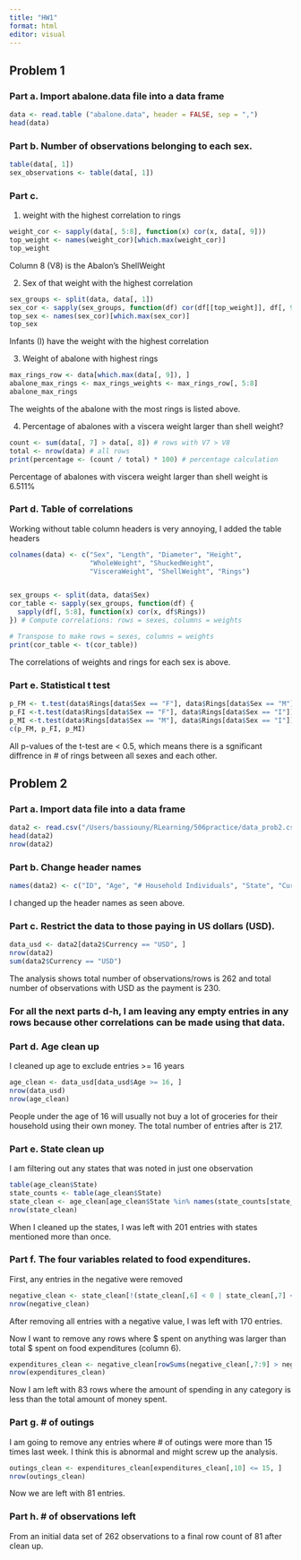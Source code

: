 ```yaml
---
title: "HW1"
format: html
editor: visual
---
```


## Problem 1

### Part a. Import abalone.data file into a data frame

```r
data <- read.table ("abalone.data", header = FALSE, sep = ",")
head(data)
```


### Part b. Number of observations belonging to each sex.

```r
table(data[, 1])
sex_observations <- table(data[, 1])
```


### Part c. 
1. weight with the highest correlation to rings

```r
weight_cor <- sapply(data[, 5:8], function(x) cor(x, data[, 9]))
top_weight <- names(weight_cor)[which.max(weight_cor)]
top_weight
```

Column 8 (V8) is the Abalon's ShellWeight


2. Sex of that weight with the highest correlation

```r
sex_groups <- split(data, data[, 1])
sex_cor <- sapply(sex_groups, function(df) cor(df[[top_weight]], df[, 9]))
top_sex <- names(sex_cor)[which.max(sex_cor)]
top_sex
```

Infants (I) have the weight with the highest correlation


 3. Weight of abalone with highest rings

```r
max_rings_row <- data[which.max(data[, 9]), ]
abalone_max_rings <- max_rings_weights <- max_rings_row[, 5:8]
abalone_max_rings
```

The weights of the abalone with the most rings is listed above.


4. Percentage of abalones with a viscera weight larger than shell weight?

```r
count <- sum(data[, 7] > data[, 8]) # rows with V7 > V8
total <- nrow(data) # all rows
print(percentage <- (count / total) * 100) # percentage calculation
```

Percentage of abalones with viscera weight larger than shell weight is 6.511%


### Part d. Table of correlations
Working without table column headers is very annoying, I added the table headers


```r
colnames(data) <- c("Sex", "Length", "Diameter", "Height", 
                    "WholeWeight", "ShuckedWeight", 
                    "VisceraWeight", "ShellWeight", "Rings")


sex_groups <- split(data, data$Sex) 
cor_table <- sapply(sex_groups, function(df) {
  sapply(df[, 5:8], function(x) cor(x, df$Rings))
}) # Compute correlations: rows = sexes, columns = weights

# Transpose to make rows = sexes, columns = weights
print(cor_table <- t(cor_table))
```
The correlations of weights and rings for each sex is above.


### Part e. Statistical t test

```r
p_FM <- t.test(data$Rings[data$Sex == "F"], data$Rings[data$Sex == "M"])$p.value
p_FI <-t.test(data$Rings[data$Sex == "F"], data$Rings[data$Sex == "I"])$p.value
p_MI <-t.test(data$Rings[data$Sex == "M"], data$Rings[data$Sex == "I"])$p.value
c(p_FM, p_FI, p_MI)
```

All p-values of the t-test are < 0.5, which means there is a sgnificant diffrence in # of rings between all sexes and each other.


## Problem 2

### Part a. Import data file into a data frame


```r
data2 <- read.csv("/Users/bassiouny/RLearning/506practice/data_prob2.csv")
head(data2)
nrow(data2)
```


### Part b. Change header names

```r
names(data2) <- c("ID", "Age", "# Household Individuals", "State", "Currency", "$/last week", "$/grocery", "$/dinning", "$/miscellaneous", "# of outings", "Alcohol Included", "# Food assistance programs")
```

I changed up the header names as seen above.


### Part c. Restrict the data to those paying in US dollars (USD).

```r
data_usd <- data2[data2$Currency == "USD", ]
nrow(data2)
sum(data2$Currency == "USD")
```

The analysis shows total number of observations/rows is 262 and total number of observations with USD as the payment is 230. 

### For all the next parts d-h, I am leaving any empty entries in any rows because other correlations can be made using that data.

### Part d. Age clean up

I cleaned up age to exclude entries >= 16 years

```r
age_clean <- data_usd[data_usd$Age >= 16, ]
nrow(data_usd)
nrow(age_clean)
```

People under the age of 16 will usually not buy a lot of groceries for their household using their own money. The total number of entries after is 217.


### Part e. State clean up

I am filtering out any states that was noted in just one observation

```r
table(age_clean$State)
state_counts <- table(age_clean$State)
state_clean <- age_clean[age_clean$State %in% names(state_counts[state_counts > 1]), ]
nrow(state_clean)
```
When I cleaned up the states, I was left with 201 entries with states mentioned more than once.

### Part f. The four variables related to food expenditures.

First, any entries in the negative were removed

```r
negative_clean <- state_clean[!(state_clean[,6] < 0 | state_clean[,7] < 0 | state_clean[,8] < 0 | state_clean[,9] < 0), ]
nrow(negative_clean)
```

After removing all entries with a negative value, I was left with 170 entries.


Now I want to remove any rows where $ spent on anything was larger than total $ spent on food expenditures (column 6).


```r
expenditures_clean <- negative_clean[rowSums(negative_clean[,7:9] > negative_clean[,6]) == 0, ]
nrow(expenditures_clean)
```

Now I am left with 83 rows where the amount of spending in any category is less than the total amount of money spent.

### Part g. # of outings

I am going to remove any entries where # of outings were more than 15 times last week. I think this is abnormal and might screw up the analysis.

```r
outings_clean <- expenditures_clean[expenditures_clean[,10] <= 15, ]
nrow(outings_clean)
```

Now we are left with 81 entries.

### Part h. # of observations left

From an initial data set of 262 observations to a final row count of 81 after clean up.
